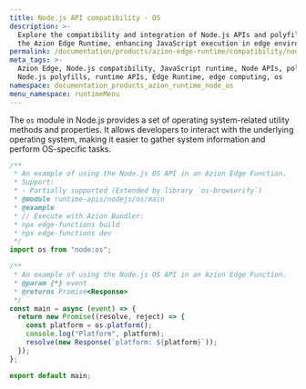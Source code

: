 ```yaml
---
title: Node.js API compatibility - OS
description: >-
  Explore the compatibility and integration of Node.js APIs and polyfills with
  the Azion Edge Runtime, enhancing JavaScript execution in edge environments.
permalink: /documentation/products/azion-edge-runtime/compatibility/node/os/
meta_tags: >-
  Azion Edge, Node.js compatibility, JavaScript runtime, Node APIs, polyfills,
  Node.js polyfills, runtime APIs, Edge Runtime, edge computing, os
namespace: documentation_products_azion_runtime_node_os
menu_namespace: runtimeMenu
---
```


The `os` module in Node.js provides a set of operating system-related utility methods and properties. It allows developers to interact with the underlying operating system, making it easier to gather system information and perform OS-specific tasks.

```javascript
/**
 * An example of using the Node.js OS API in an Azion Edge Function.
 * Support:
 * - Partially supported (Extended by library `os-browserify`)
 * @module runtime-apis/nodejs/os/main
 * @example
 * // Execute with Azion Bundler:
 * npx edge-functions build
 * npx edge-functions dev
 */
import os from "node:os";

/**
 * An example of using the Node.js OS API in an Azion Edge Function.
 * @param {*} event
 * @returns Promise<Response>
 */
const main = async (event) => {
  return new Promise((resolve, reject) => {
    const platform = os.platform();
    console.log("Platform", platform);
    resolve(new Response(`platform: ${platform}`));
  });
};

export default main;
```